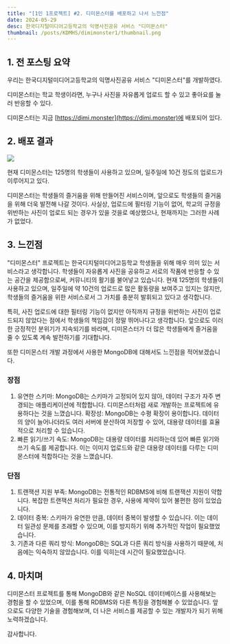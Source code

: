 ```yaml
---
title: "[1인 1프로젝트] #2. 디미몬스터를 배포하고 나서 느낀점"
date: 2024-05-29
desc: 한국디지털미디어고등학교의 익명사진공유 서비스 "디미몬스터"
thumbnail: /posts/KDMHS/dimimonster1/thumbnail.png
---
```


## 1. 전 포스팅 요약

우리는 한국디지털미디어고등학교의 익명사진공유 서비스 "디미몬스터"를 개발하였다.

디미몬스터는 학교 학생이라면, 누구나 사진을 자유롭게 업로드 할 수 있고 좋아요를 눌러 반응할 수 있다.

디미몬스터는 지금 [https://dimi.monster](https://dimi.monster)에 배포되어 있다.

## 2. 배포 결과

<img src="/posts/KDMHS/dimimonster2/1.png" />

현재 디미몬스터는 125명의 학생들이 사용하고 있으며, 일주일에 10건 정도의 업로드가 이루어지고 있다.

디미몬스터는 학생들의 즐거움을 위해 만들어진 서비스이며, 앞으로도 학생들의 즐거움을 위해 더욱 발전해 나갈 것이다.
사실상, 업로드에 필터링 기능이 없어, 학교의 규정을 위반하는 사진이 업로드 되는 경우가 있을 것을로 예상했으나, 현재까지는 그러한 사례가 없었다.

## 3. 느낀점

"디미몬스터" 프로젝트는 한국디지털미디어고등학교 학생들을 위해 매우 의미 있는 서비스라고 생각합니다.
학생들이 자유롭게 사진을 공유하고 서로의 작품에 반응할 수 있는 공간을 제공함으로써, 커뮤니티의 활기를 불어넣고 있습니다.
현재 125명의 학생들이 사용하고 있으며, 일주일에 약 10건의 업로드로 많은 활동량을 보여주고 있지는 않지만, 학생들의 즐거움을 위한 서비스로서 그 가치를 충분히 발휘되고 있다고 생각합니다.

특히, 사진 업로드에 대한 필터링 기능이 없지만 아직까지 규정을 위반하는 사진이 업로드되지 않았다는 점에서 학생들의 책임감이 정말 뛰어나다고 생각합니다.
앞으로도 이러한 긍정적인 분위기가 지속되기를 바라며, 디미몬스터가 더 많은 학생들에게 즐거움을 줄 수 있도록 계속 발전하기를 기대합니다.

또한 디미몬스터 개발 과정에서 사용한 MongoDB에 대해서도 느낀점을 적어보겠습니다.

### 장점

1. 유연한 스키마: MongoDB는 스키마가 고정되어 있지 않아, 데이터 구조가 자주 변경되는 애플리케이션에 적합합니다. 디미몬스터처럼 새로 개발하는 프로젝트에 유용하다는 것을 느꼈습니다.
   확장성: MongoDB는 수평 확장이 용이합니다. 데이터의 양이 늘어나더라도 여러 서버에 분산하여 저장할 수 있어, 대용량 데이터를 효율적으로 처리할 수 있습니다.
2. 빠른 읽기/쓰기 속도: MongoDB는 대용량 데이터를 처리하는데 있어 빠른 읽기와 쓰기 속도를 제공합니다. 이는 이미지 업로드와 같은 대용량 데이터를 다루는 디미몬스터에 적합하다는 것을 느꼈습니다.

### 단점

1. 트랜잭션 지원 부족: MongoDB는 전통적인 RDBMS에 비해 트랜잭션 지원이 약합니다. 복잡한 트랜잭션 처리가 필요한 경우, 사용에 제약이 있어 불편한 점이 있었습니다.
2. 데이터 중복: 스키마가 유연한 만큼, 데이터 중복이 발생할 수 있습니다. 이는 데이터 일관성 문제를 초래할 수 있으며, 이를 방지하기 위해 추가적인 작업이 필요했었습니다.
3. 기존과 다른 쿼리 방식: MongoDB는 SQL과 다른 쿼리 방식을 사용하기 때문에, 처음에는 익숙하지 않았습니다. 이를 익히는데 시간이 필요했었습니다.

## 4. 마치며

디미몬스터 프로젝트를 통해 MongoDB와 같은 NoSQL 데이터베이스를 사용해보는 경험을 할 수 있었으며, 이를 통해 RDBMS와 다른 특징을 경험해볼 수 있었습니다.
앞으로도 다양한 기술을 경험해보며, 더 나은 서비스를 제공할 수 있는 개발자가 되기 위해 노력하겠습니다.

감사합니다.
